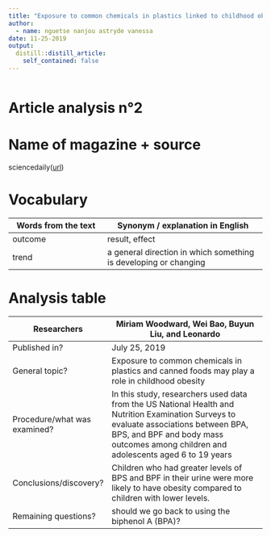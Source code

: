 ```yaml
---
title: "Exposure to common chemicals in plastics linked to childhood obesity"
author:
  - name: nguetse nanjou astryde vanessa
date: 11-25-2019
output:
  distill::distill_article:
    self_contained: false
---
```


![]()

# Article analysis n°2

# Name of magazine + source

 sciencedaily([url](https://www.sciencedaily.com/releases/2019/07/190725092521.htm))

# Vocabulary

| Words from the text  | Synonym / explanation in   English |
| -------------------- | ---------------------------------- |
| outcome              | result, effect  |
| trend                | a general direction in which something is developing or changing    |


# Analysis table

| Researchers                  | Miriam Woodward, Wei Bao, Buyun Liu, and Leonardo                       |
| ---------------------------- | ------------------------------------------------------------------- |
| Published   in?              | July 25, 2019                                                     |
| General topic?               |Exposure to common chemicals in plastics and canned foods may play a role in childhood obesity                   |
| Procedure/what was examined? | In this study, researchers used data from the US National Health and Nutrition Examination Surveys to evaluate associations between BPA, BPS, and BPF and body mass outcomes among children and adolescents aged 6 to 19 years
| Conclusions/discovery?       |Children who had greater levels of BPS and BPF in their urine were more likely to have obesity compared to children with lower levels.      |
| Remaining questions?         | should we go back to using the biphenol A (BPA)? |



